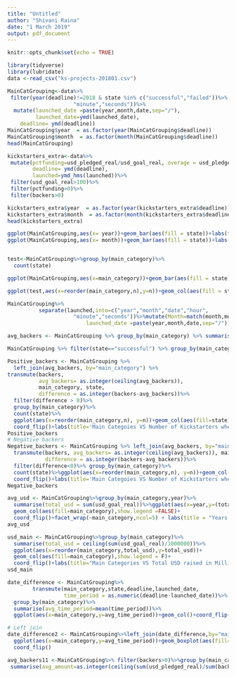 ---
title: "Untitled"
author: "Shivani Raina"
date: "1 March 2019"
output: pdf_document
---

```{r setup, include=FALSE}
knitr::opts_chunk$set(echo = TRUE)

library(tidyverse)
library(lubridate)
data <-read_csv("ks-projects-201801.csv")

```

```{r maincatgrouping}
MainCatGrouping<-data%>%
 filter(year(deadline)!=2018 & state %in% c("successful","failed"))%>%      separate(launched,into=c("year","month","date","hour",
                     "minute","seconds"))%>%
  mutate(launched_date =paste(year,month,date,sep="/"),
         launched_date=ymd(launched_date),
    deadline= ymd(deadline))
MainCatGrouping$year  = as.factor(year(MainCatGrouping$deadline))
MainCatGrouping$month  = as.factor(month(MainCatGrouping$deadline))
head(MainCatGrouping)
```
```{r fisher dataset}
kickstarters_extra<-data%>%
 mutate(pctfunding=usd_pledged_real/usd_goal_real, overage = usd_pledged_real-usd_goal_real,
        deadline= ymd(deadline),
        launched=ymd_hms(launched))%>%
 filter(usd_goal_real>100)%>%
 filter(pctfunding>0)%>%
 filter(backers>0)
```
```{r adding month abd year of deadline}

kickstarters_extra$year  = as.factor(year(kickstarters_extra$deadline))
kickstarters_extra$month  = as.factor(month(kickstarters_extra$deadline))
head(kickstarters_extra)

```

```{r EDA Type1 }
ggplot(MainCatGrouping,aes(x= year))+geom_bar(aes(fill = state))+labs(title = "Number of Kickstarters VS Years", y="Number of Kickstarters")
ggplot(MainCatGrouping,aes(x= month))+geom_bar(aes(fill = state))+labs(title = "Number of Kickstarters VS Months of year", y="Number of Kickstarters")


test<-MainCatGrouping%>%group_by(main_category)%>%
  count(state)

ggplot(MainCatGrouping,aes(x=main_category))+geom_bar(aes(fill = state)) + coord_flip()+labs(title = "category with success/failure")

ggplot(test,aes(x=reorder(main_category,n),y=n))+geom_col(aes(fill = state)) + coord_flip()+labs(title = "Main categories VS Number of Kickstarters", x="Main Categories", y="Number of Kickstarters")
```

```{r seperating launched into date and time}
MainCatGrouping%>%
          separate(launched,into=c("year","month","date","hour",
                     "minute","seconds"))%>%mutate(Month=match(month,month.abb),
                         launched_date =paste(year,month,date,sep="/"))

```

```{r success failur based on backer }
avg_backers <- MainCatGrouping %>% group_by(main_category) %>% summarise(avg_backers=mean(backers))

MainCatGrouping %>% filter(state=="successful") %>% group_by(main_category) %>% ggplot()+geom_boxplot(aes(x=main_category,y=backers))+coord_flip()#+ylim(0,500)

Positive_backers <- MainCatGrouping %>% 
  left_join(avg_backers, by="main_category") %>%
transmute(backers,
          avg_backers= as.integer(ceiling(avg_backers)),
          main_category, state,
          difference = as.integer(backers-avg_backers))%>% 
  filter(difference > 0)%>%
  group_by(main_category)%>%
  count(state)%>%
  ggplot(aes(x=reorder(main_category,n), y=n))+geom_col(aes(fill=state))+
  coord_flip()+labs(title='Main Categoies VS Number of Kickstarters where Number of Backers exceeds Average Backers', y="Main Categories", x="Number of Kickstarters")
Positive_backers
# Negative backers
Negative_backers <- MainCatGrouping %>% left_join(avg_backers, by="main_category") %>%
  transmute(backers, avg_backers= as.integer(ceiling(avg_backers)), main_category, state,
            difference = as.integer(backers-avg_backers))%>%
  filter(difference<0)%>% group_by(main_category)%>%
  count(state)%>%ggplot(aes(x=reorder(main_category,n), y=n))+geom_col(aes(fill=state))+
  coord_flip()+labs(title='Main Categoies VS Number of Kickstarters where Number of Backers preceeds Average Backers', y="Main Categories", x="Number of Kickstarters")
Negative_backers
```
```{r avg USD for each group per year faceted by main category}
avg_usd <- MainCatGrouping%>%group_by(main_category,year)%>%
  summarise(total_usd = sum(usd_goal_real))%>%ggplot(aes(x=year,y=(total_usd/1000000)))+
  geom_col(aes(fill=main_category),show.legend =FALSE)+
  coord_flip()+facet_wrap(~main_category,ncol=5) + labs(title = "Years VS Total USD Raised in Millions", y="Total USD Raised in Millions", x="Years")# scale = "free "
avg_usd
```
```{r usd for each category}
usd_main <- MainCatGrouping%>%group_by(main_category)%>%
  summarise(total_usd = ceiling(sum(usd_goal_real)/1000000))%>%
  ggplot(aes(x=reorder(main_category,total_usd),y=total_usd))+
  geom_col(aes(fill=main_category),show.legend = F)+
  coord_flip()+labs(title="Main Categories VS Total USD raised in Millions",y="Total USD raised in Millions", x="Main Categories")
usd_main
```

```{r date difference}

date_difference <- MainCatGrouping%>%
        transmute(main_category,state,deadline,launched_date,
                  time_period = as.numeric(deadline-launched_date))%>%
  group_by(main_category)%>%
  summarise(avg_time_period=mean(time_period))%>%
  ggplot(aes(x=main_category,y=avg_time_period))+geom_col()+coord_flip()

# Left join 
date_difference2 <- MainCatGrouping%>%left_join(date_difference,by="main_category")%>%
  ggplot(aes(x=main_category,y=avg_time_period))+geom_boxplot(aes(fill=state))+
  coord_flip()

```

```{r Avg_backers amount for each project}
avg_backers11 <-MainCatGrouping%>% filter(backers>0)%>%group_by(main_category)%>%
 summarise(avg_amount=as.integer(ceiling(sum(usd_pledged_real)/sum(backers))))
  
  
```
